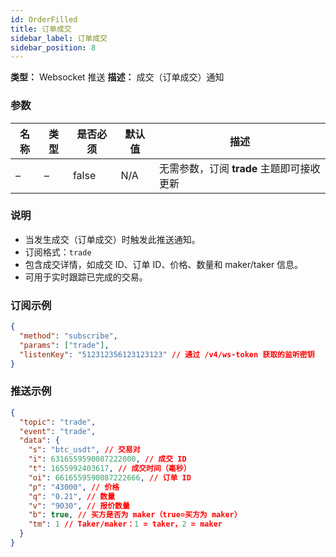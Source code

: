 ```yaml
---
id: OrderFilled
title: 订单成交
sidebar_label: 订单成交
sidebar_position: 8
---
```


**类型：** Websocket 推送 **描述：** 成交（订单成交）通知

### 参数

| 名称 | 类型 | 是否必须 | 默认值 | 描述 |
| --- | --- | --- | --- | --- |
| – | – | false | N/A | 无需参数，订阅 **trade** 主题即可接收更新 |

### 说明

- 当发生成交（订单成交）时触发此推送通知。
- 订阅格式：`trade`
- 包含成交详情，如成交 ID、订单 ID、价格、数量和 maker/taker 信息。
- 可用于实时跟踪已完成的交易。

### 订阅示例

```json title="订阅"
{
  "method": "subscribe",
  "params": ["trade"],
  "listenKey": "512312356123123123" // 通过 /v4/ws-token 获取的监听密钥
}
```

### 推送示例

```json title="推送"
{
  "topic": "trade",
  "event": "trade",
  "data": {
    "s": "btc_usdt", // 交易对
    "i": 6316559590087222000, // 成交 ID
    "t": 1655992403617, // 成交时间（毫秒）
    "oi": 6616559590087222666, // 订单 ID
    "p": "43000", // 价格
    "q": "0.21", // 数量
    "v": "9030", // 报价数量
    "b": true, // 买方是否为 maker（true=买方为 maker）
    "tm": 1 // Taker/maker：1 = taker，2 = maker
  }
}
```